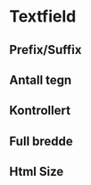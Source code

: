 

<Meta of={TextfieldStories} />

# Textfield

<Primary />
<Controls />

## Prefix/Suffix

<Canvas of={TextfieldStories.Adornments} />

## Antall tegn

<Canvas of={TextfieldStories.WithCharacterCounter} />

## Kontrollert

<Canvas of={TextfieldStories.Controlled} />

## Full bredde

<Canvas of={TextfieldStories.FullWidth} />

## Html Size

<Canvas of={TextfieldStories.HtmlSize} />
